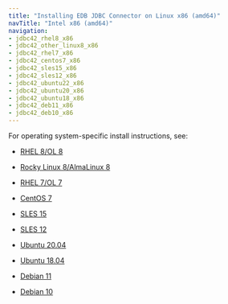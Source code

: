 ```yaml
---
title: "Installing EDB JDBC Connector on Linux x86 (amd64)"
navTitle: "Intel x86 (amd64)"
navigation:
- jdbc42_rhel8_x86
- jdbc42_other_linux8_x86
- jdbc42_rhel7_x86
- jdbc42_centos7_x86
- jdbc42_sles15_x86
- jdbc42_sles12_x86
- jdbc42_ubuntu22_x86
- jdbc42_ubuntu20_x86
- jdbc42_ubuntu18_x86
- jdbc42_deb11_x86
- jdbc42_deb10_x86
---
```


For operating system-specific install instructions, see:

  - [RHEL 8/OL 8](jdbc42_rhel8_x86)

  - [Rocky Linux 8/AlmaLinux 8](jdbc42_other_linux8_x86)
  - [RHEL 7/OL 7](jdbc42_rhel7_x86)
  - [CentOS 7](jdbc42_centos7_x86)
  - [SLES 15](jdbc42_sles15_x86)
  - [SLES 12](jdbc42_sles12_x86)
  - [Ubuntu 20.04](jdbc42_ubuntu20_x86)
  - [Ubuntu 18.04](jdbc42_ubuntu18_x86)
  - [Debian 11](jdbc42_deb11_x86)
  - [Debian 10](jdbc42_deb10_x86)

